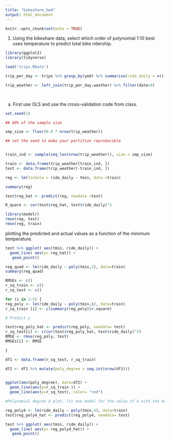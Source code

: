 ```yaml
---
title: "bikeshare_hw4"
output: html_document
---
```


```r
knitr::opts_chunk$set(echo = TRUE)
```

1)	Using the bikeshare data, select which order of polynomial 1:10 best uses temperature to predict total bike ridership.

```r
library(ggplot2)
library(tidyverse)

load('trips.RData')

trip_per_day <- trips %>% group_by(ymd) %>% summarise(ride_daily = n())

trip_weather <- left_join(trip_per_day,weather) %>% filter(date>0)

  
```
a.	First use OLS and use the cross-validation code from class.

```r
set.seed(1)

## 80% of the sample size

smp_size <- floor(0.8 * nrow(trip_weather))

## set the seed to make your partition reproducible


train_ind <- sample(seq_len(nrow(trip_weather)), size = smp_size)

train <- data.frame(trip_weather[train_ind, ])
test <- data.frame(trip_weather[-train_ind, ])

reg <- lm(formula = ride_daily ~ tmin, data =train)

summary(reg)

test$reg_hat <- predict(reg, newdata =test)

R_quare <- cor(test$reg_hat, test$ride_daily)^2

library(modelr)
rmse(reg, test)
rmse(reg, train)
```
 plotting the predicted and actual values as a function of the minimum temperature.

```r
test %>% ggplot( aes(tmin, ride_daily)) +
  geom_line( aes(y= reg_hat)) +
   geom_point()

```

```r
reg_quad <- lm(ride_daily ~ poly(tmin,2), data=train)
summary(reg_quad)

RMSEs <- c()
r_sq_train <- c()
r_sq_test <- c()

for (i in 1:5) {
reg_poly <- lm(ride_daily ~ poly(tmin,i), data=train)
r_sq_train [i] <- c(summary(reg_poly)$r.square)

# Predict y

test$reg_poly_hat <- predict(reg_poly, newdata= test)
r_sq_test[i] <- c(cor(test$reg_poly_hat, test$ride_daily)^2)
RMSE <- rmse(reg_poly, test)
RMSEs[i] <- RMSE

}

```

```r
df1 <- data.frame(r_sq_test, r_sq_train) 

df2 <- df1 %>% mutate(poly_degree = seq.int(nrow(df1)))
   

ggplot(aes(poly_degree), data=df2) + 
  geom_line(aes(y=r_sq_train )) +
  geom_line(aes(y=r_sq_test), color= "red")
```

```r

#Polynomial degree 4 plot. fit one model for the value of k with the best performance in 6), and plot the actual and predicted values for this model.

reg_poly4 <- lm(ride_daily ~ poly(tmin,4), data=train)
test$reg_poly4_hat <- predict(reg_poly4, newdata= test)

test %>% ggplot( aes(tmin, ride_daily)) +
  geom_line( aes(y= reg_poly4_hat)) +
   geom_point()

```